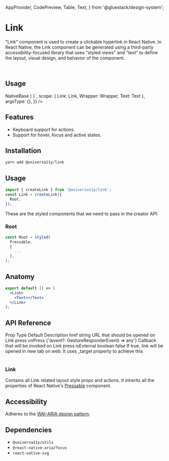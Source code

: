 
<Meta title="components/Link" />


  AppProvider,
  CodePreview,
  Table,
  Text,
} from '@gluestack/design-system';

# Link

"Link" component is used to create a clickable hyperlink in React Native. In React Native, the Link component can be generated using a third-party accessibility-focused library that uses "styled views" and "text" to define the layout, visual design, and behavior of the component.

<br />

## Usage

<AppProvider>
  <CodePreview
    showComponentRenderer={true}
    showArgsController={false}
    metaData={{
      code: ` 
      function App () {
        return (
           <Wrapper>
            <Link href="https://nativebase.io/">
              <Text style={{color:"white"}}>NativeBase</Text>
            </Link>
          </Wrapper>
       )
    }`,
      scope: { Link: Link, Wrapper: Wrapper, Text: Text },
      argsType: {},
    }}
  />
</AppProvider>

<br />

## Features

- Keyboard support for actions.
- Support for hover, focus and active states.

## Installation

```jsx
yarn add @universa11y/link
```

## Usage

```jsx
import { createLink } from '@universa11y/link';
const Link = createLink({
  Root,
});
```

These are the styled components that we need to pass in the creator API:

### Root

```jsx
const Root = styled(
  Pressable,
  {
    ...
  },
);
```

## Anatomy

```jsx
export default () => (
  <Link>
    <Text></Text>
  </Link>
);
```

## API Reference

<AppProvider>
  <Table>
    <Table.THead sx={{ _dark: { bg: '$gray800' }, _light: { bg: '$gray100' } }}>
      <Table.TR>
        <Table.TH>
          <Text>Prop</Text>
        </Table.TH>
        <Table.TH>
          <Text>Type</Text>
        </Table.TH>
        <Table.TH>
          <Text>Default</Text>
        </Table.TH>
        <Table.TH>
          <Text>Description</Text>
        </Table.TH>
      </Table.TR>
    </Table.THead>
    <Table.TBody>
      <Table.TR>
        <Table.TD>
          <Text>href</Text>
        </Table.TD>
        <Table.TD>
          <Text>string</Text>
        </Table.TD>
        <Table.TD>
          <Text></Text>
        </Table.TD>
        <Table.TD>
          <Text>URL that should be opened on Link press</Text>
        </Table.TD>
      </Table.TR>
      <Table.TR>
        <Table.TD>
          <Text>onPress</Text>
        </Table.TD>
        <Table.TD>
          <Text>{'(event?: GestureResponderEvent) => any'}</Text>
        </Table.TD>
        <Table.TD>
          <Text></Text>
        </Table.TD>
        <Table.TD>
          <Text>Callback that will be invoked on Link press</Text>
        </Table.TD>
      </Table.TR>
      <Table.TR>
        <Table.TD>
          <Text>isExternal</Text>
        </Table.TD>
        <Table.TD>
          <Text>boolean</Text>
        </Table.TD>
        <Table.TD>
          <Text>false</Text>
        </Table.TD>
        <Table.TD>
          <Text>
            If true, link will be opened in new tab on web. It uses _target
            property to achieve this
          </Text>
        </Table.TD>
      </Table.TR>
    </Table.TBody>
  </Table>
</AppProvider>

### Link

Contains all Link related layout style props and actions.
It inherits all the properties of React Native's [Pressable](https://reactnative.dev/docs/pressable#props) component.

## Accessibility

Adheres to the [WAI-ARIA design pattern]('https://www.w3.org/WAI/ARIA/apg/#link').

## Dependencies

- `@universa11y/utils`
- `@react-native-aria/focus`
- `react-native-svg`
